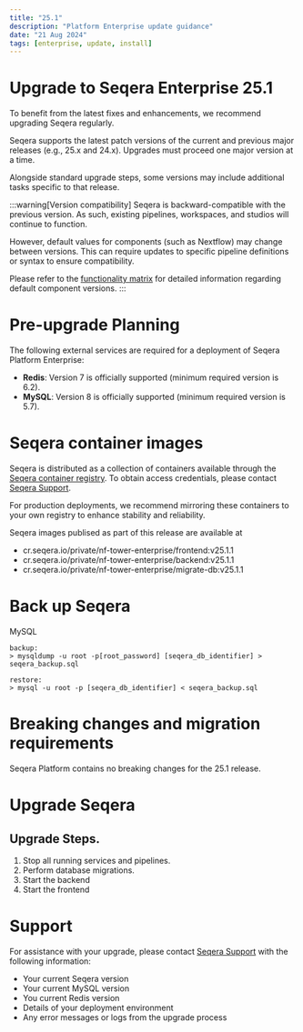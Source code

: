 ```yaml
---
title: "25.1"
description: "Platform Enterprise update guidance"
date: "21 Aug 2024"
tags: [enterprise, update, install]
---
```


# Upgrade to Seqera Enterprise 25.1

To benefit from the latest fixes and enhancements, we recommend upgrading Seqera regularly.

Seqera supports the latest patch versions of the current and previous major releases (e.g., 25.x and 24.x). Upgrades must proceed one major version at a time.

Alongside standard upgrade steps, some versions may include additional tasks specific to that release.

:::warning[Version compatibility]
Seqera is backward-compatible with the previous version. As such, existing pipelines, workspaces, and studios will continue to function.

However, default values for components (such as Nextflow) may change between versions. This can require updates to specific pipeline definitions or syntax to ensure compatibility.

Please refer to the [functionality matrix](../functionality_matrix) for detailed information regarding default component versions.
:::

# Pre-upgrade Planning

The following external services are required for a deployment of Seqera Platform Enterprise:

- **Redis**: Version 7 is officially supported (minimum required version is 6.2).
- **MySQL**: Version 8 is officially supported (minimum required version is 5.7).

# Seqera container images

Seqera is distributed as a collection of containers available through the [Seqera container registry](https://cr.seqera.io).
To obtain access credentials, please contact [Seqera Support](https://support.seqera.io).

For production deployments, we recommend mirroring these containers to your own registry to enhance stability and reliability.

Seqera images publised as part of this release are available at 

- cr.seqera.io/private/nf-tower-enterprise/frontend:v25.1.1
- cr.seqera.io/private/nf-tower-enterprise/backend:v25.1.1
- cr.seqera.io/private/nf-tower-enterprise/migrate-db:v25.1.1

# Back up Seqera

MySQL

```shell
backup:
> mysqldump -u root -p[root_password] [seqera_db_identifier] > seqera_backup.sql

restore:
> mysql -u root -p [seqera_db_identifier] < seqera_backup.sql
```

# Breaking changes and migration requirements

Seqera Platform contains no breaking changes for the 25.1 release.

# Upgrade Seqera

## Upgrade Steps.

1. Stop all running services and pipelines.
1. Perform database migrations.
1. Start the backend
1. Start the frontend

# Support

For assistance with your upgrade, please contact [Seqera Support](https://support.seqera.io) with the following information:

- Your current Seqera version
- Your current MySQL version
- You current Redis version
- Details of your deployment environment
- Any error messages or logs from the upgrade process
